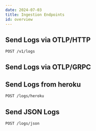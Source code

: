 ```yaml
---
date: 2024-07-03
title: Ingestion Endpoints 
id: overview
---
```



## Send Logs via OTLP/HTTP

```bash
POST /v1/logs
```

## Send Logs via OTLP/GRPC


## Send Logs from heroku

```bash
POST /logs/heroku
```

## Send JSON Logs

```bash
POST /logs/json
```
